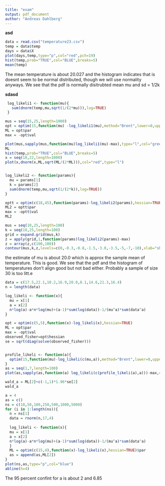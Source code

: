 ```yaml
---
title: "exam"
output: pdf_document
author: "Andreas Dahlberg"
---
```



**asd**
```r

data = read.csv("temperature23.csv")
temp = data$temp
days = data$X
plot(days,temp,type="p",col="red",pch=19)
hist(temp,prob="TRUE",col="BLUE",breaks=5)
mean(temp)


```

The mean temperature is about 20.027 and the histogram indicates that is doesnt seem to be normal distributed, though we will use normality anyways.  We see that the pdf is normally disitrubted mean mu and sd = 1/2k

**sdasd**
```r

 log_likeli1 <- function(mu){
   sum(dnorm(temp,mu,sqrt(1/(2*mu))),log=TRUE)
 }

mus = seq(15,25,length=1000)
opt = optim(15,function(mu) -log_likeli1(mu),method="Brent",lower=0,upper=50)
ML = opt$par
max = -opt$val

plot(mus,sapply(mus,function(mu)log_likeli1(mu)-max),type="l",col="green")
ML
hist(temp,prob="TRUE",col="BLUE",breaks=5)
x = seq(18,22,length=1000)
plot(x,dnorm(x,ML,sqrt(ML/(2*ML))),col="red",type="l")


log_likeli2 <- function(params){
  mu = params[1]
  k = params[2]
  sum(dnorm(temp,mu,sqrt(1/(2*k)),log=TRUE))
}

optt = optim(c(18,45),function(params)-log_likeli2(params),hessian=TRUE)
ML2 = optt$par
max = -optt$val
ML2

mus = seq(18,25,length=100)
k = seq(18,25,length=100)
grid = expand.grid(mus,k)
z = apply(grid,1,function(params)log_likeli2(params)-max) 
z = array(z,c(100,100))
contour(mus,k,z,levels=c(0,-0.3,-0.8,-1.5,-3.0,-3.5,-5,-7,-10),xlab="shape",ylab="scale")


```


the estimate of mu is about 20.0 which is approx the sample mean of temperature. This is good. We see that the pdf and the histogram of temperatures don't align good but not bad either. Probably a sample of size 30 is too litt.e

```r

data = c(17.5,22.1,10.2,16.9,20.0,8.1,14.6,21.3,16.4)
n = length(data)

log_likeli <- function(x){
  mu = x[1]
  a = x[2]
  n*log(a)-a*n*log(mu)+(a-1)*sum(log(data))-1/(mu^a)*sum(data^a)
}

opt = optim(c(5,5),function(x)-log_likeli(x),hessian=TRUE)
ML = opt$par
max = -opt$val
observed_fisher=opt$hessian
se = sqrt(diag(solve(observed_fisher)))


profile_likeli <- function(a){
  optim(15,function(mu)-log_likeli(c(mu,a)),method="Brent",lower=0,upper=50)$par
}
as = seq(1,7,length=100)
plot(as,sapply(as,function(a) log_likeli(c(profile_likeli(a),a)))-max,col="green",type="l",ylab="")

wald_a = ML[2]+c(-1,1)*1.96*se[2]
wald_a

a = 4
as = c()
ns = c(10,50,100,250,500,1000,5000)
for (i in 1:length(ns)){
  n = ns[1]
  data = rnorm(n,17,4)
  
  log_likeli <- function(x){
  mu = x[1]
  a = x[2]
  n*log(a)-a*n*log(mu)+(a-1)*sum(log(data))-1/(mu^a)*sum(data^a)
  }
  ML = optim(c(15,4),function(x)-log_likeli(x),hessian=TRUE)$par
  as = append(as,ML[2])
}
plot(ns,as,type="p",col="blue")
abline(h=4)


```

The 95 percent confint for a is about 2 and 6.85